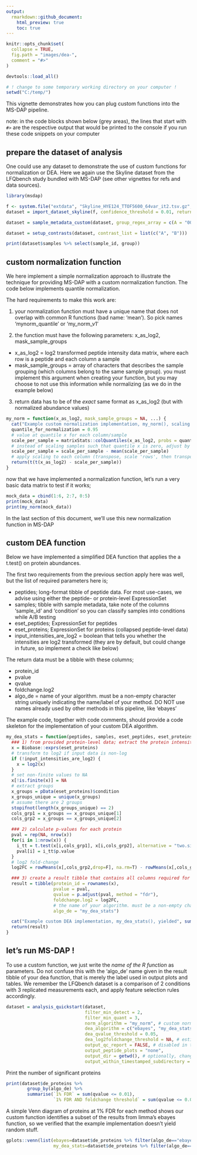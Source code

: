 ```yaml
---
output: 
  rmarkdown::github_document:
    html_preview: true
    toc: true
---
```


```r
knitr::opts_chunk$set(
  collapse = TRUE,
  fig.path = "images/dea-",
  comment = "#>"
)
```

```r
devtools::load_all()

# ! change to some temporary working directory on your computer !
setwd("C:/temp/")
```



This vignette demonstrates how you can plug custom functions into the MS-DAP pipeline.

note: in the code blocks shown below (grey areas), the lines that start with `#> ` are the respective output that would be printed to the console if you run these code snippets on your computer

## prepare the dataset of analysis

One could use any dataset to demonstrate the use of custom functions for normalization or DEA. Here we again use the Skyline dataset from the LFQbench study bundled with MS-DAP (see other vignettes for refs and data sources).


```r
library(msdap)

f <- system.file("extdata", "Skyline_HYE124_TTOF5600_64var_it2.tsv.gz", package = "msdap")
dataset = import_dataset_skyline(f, confidence_threshold = 0.01, return_decoys = F, acquisition_mode = "dia")

dataset = sample_metadata_custom(dataset, group_regex_array = c(A = "007|009|011", B = "008|010|012") )

dataset = setup_contrasts(dataset, contrast_list = list(c("A", "B")))

print(dataset$samples %>% select(sample_id, group))
```


## custom normalization function

We here implement a simple normalization approach to illustrate the technique for providing MS-DAP with a custom normalization function. The code below implements quantile normalization.

The hard requirements to make this work are:

1) your normalization function must have a unique name that does not overlap with common R functions (bad name: 'mean'). So pick names 'mynorm_quantile' or 'my_norm_v1'

2) the function must have the following parameters: x_as_log2, mask_sample_groups
- x_as_log2 = log2 transformed peptide intensity data matrix, where each row is a peptide and each column a sample
- mask_sample_groups = array of characters that describes the sample grouping (which columns belong to the same sample group). you must implement this argument when creating your function, but you may choose to not use this information while normalizing (as we do in the example below)

3) return data has to be of the _exact_ same format as x_as_log2 (but with normalized abundance values)


```r
my_norm = function(x_as_log2, mask_sample_groups = NA, ...) {
  cat("Example custom normalization implementation, my_norm(), scaling all samples by some quantile\n")
  quantile_for_normalization = 0.95
  # value at quantile x for each column/sample
  scale_per_sample = matrixStats::colQuantiles(x_as_log2, probs = quantile_for_normalization, na.rm=T)
  # instead of scaling samples such that quantile x is zero, adjust by mean shift so output values are of the same order as input
  scale_per_sample = scale_per_sample - mean(scale_per_sample)
  # apply scaling to each column (transpose, scale 'rows', then transpose again)
  return(t(t(x_as_log2) - scale_per_sample))
}
```


now that we have implemented a normalization function, let's run a very basic data matrix to test if it works;
```r
mock_data = cbind(1:6, 2:7, 0:5)
print(mock_data)
print(my_norm(mock_data))
```

In the last section of this document, we'll use this new normalization function in MS-DAP



## custom DEA function

Below we have implemented a simplified DEA function that applies the a t.test() on protein abundances.

The first two requirements from the previous section apply here was well, but the list of required parameters here is;

- peptides; long-format tibble of peptide data. For most use-cases, we advise using either the peptide- or protein-level ExpressionSet
- samples; tibble with sample metadata, take note of the columns 'sample_id' and 'condition' so you can classify samples into conditions while A/B testing
- eset_peptides; ExpressionSet for peptides
- eset_proteins; ExpressionSet for proteins (collapsed peptide-level data)
- input_intensities_are_log2 = boolean that tells you whether the intensities are log2 transformed (they are by default, but could change in future, so implement a check like below)

The return data must be a tibble with these columns;

- protein_id
- pvalue
- qvalue
- foldchange.log2
- algo_de = name of your algorithm. must be a non-empty character string uniquely indicating the name/label of your method. DO NOT use names already used by other methods in this pipeline, like 'ebayes'

The example code, together with code comments, should provide a code skeleton for the implementation of your custom DEA algorithm.

```r
my_dea_stats = function(peptides, samples, eset_peptides, eset_proteins, input_intensities_are_log2) {
  ### 1) from provided protein-level data; extract the protein intensity matrix, to which condition each sample belongs and find the columns matching groups 1 and 2
  x = Biobase::exprs(eset_proteins)
  # transform to log2 if input data is non-log
  if (!input_intensities_are_log2) {
    x = log2(x)
  }
  # set non-finite values to NA
  x[!is.finite(x)] = NA
  # extract groups
  x_groups = pData(eset_proteins)$condition
  x_groups_unique = unique(x_groups)
  # assume there are 2 groups
  stopifnot(length(x_groups_unique) == 2)
  cols_grp1 = x_groups == x_groups_unique[1]
  cols_grp2 = x_groups == x_groups_unique[2]

  ### 2) calculate p-values for each protein
  pval = rep(NA, nrow(x))
  for(i in 1:nrow(x)) {
    i_tt = t.test(x[i,cols_grp1], x[i,cols_grp2], alternative = "two.sided", paired = FALSE, var.equal = FALSE)
    pval[i] = i_tt$p.value
  }
  # log2 fold-change
  log2FC = rowMeans(x[,cols_grp2,drop=F], na.rm=T) - rowMeans(x[,cols_grp1,drop=F], na.rm=T)

  ### 3) create a result tibble that contains all columns required for downstream compatability with this pipeline; protein_id, pvalue, qvalue, foldchange.log2, algo_de
  result = tibble(protein_id = rownames(x),
                  pvalue = pval,
                  qvalue = p.adjust(pval, method = "fdr"),
                  foldchange.log2 = log2FC,
                  # the name of your algorithm. must be a non-empty character string uniquely indicating the name/label of your method (eg; do NOT use names already used by other methods in this pipeline, like 'ebayes')
                  algo_de = "my_dea_stats")

  cat("Example custom DEA implementation, my_dea_stats(), yielded", sum(is.finite(result$qvalue) & result$qvalue<=0.01), "hits at qvalue<=0.01\n")
  return(result)
}
```


## let's run MS-DAP !

To use a custom function, we just write the _name of the R function_ as parameters. Do not confuse this with the 'algo_de' name given in the result tibble of your dea function, that is merely the label used in output plots and tables. We remember the LFQbench dataset is a comparison of 2 conditions with 3 replicated measurements each, and apply feature selection rules accordingly.

```r
dataset = analysis_quickstart(dataset,
                              filter_min_detect = 2,
                              filter_min_quant = 3,
                              norm_algorithm = "my_norm", # custom norm !
                              dea_algorithm = c("ebayes", "my_dea_stats"), # we use good ol' eBayes for reference, and our custom dea !
                              dea_qvalue_threshold = 0.05,
                              dea_log2foldchange_threshold = NA, # estimate a fold-change threshold for proteins to be significant
                              output_qc_report = FALSE, # disabled in this document, but do create a QC report when testing code to review those volcano's, p-value and foldchange distributions !
                              output_peptide_plots = "none",
                              output_dir = getwd(), # optionally, change the output directory (now files are printed to the working directory)
                              output_within_timestamped_subdirectory = FALSE)
```


Print the number of significant proteins
```r
print(dataset$de_proteins %>% 
        group_by(algo_de) %>% 
        summarise(`1% FDR` = sum(qvalue <= 0.01),
                  `1% FDR AND foldchange threshold` = sum(qvalue <= 0.01 & signif)))
```


A simple Venn diagram of proteins at 1% FDR for each method shows our custom function identifies a subset of the results from limma's ebayes function, so we verified that the example implementation doesn't yield random stuff.
```r
gplots::venn(list(ebayes=dataset$de_proteins %>% filter(algo_de=="ebayes" & qvalue <= 0.01) %>% pull(protein_id),
                  my_dea_stats=dataset$de_proteins %>% filter(algo_de=="my_dea_stats" & qvalue <= 0.01) %>% pull(protein_id)))
```

